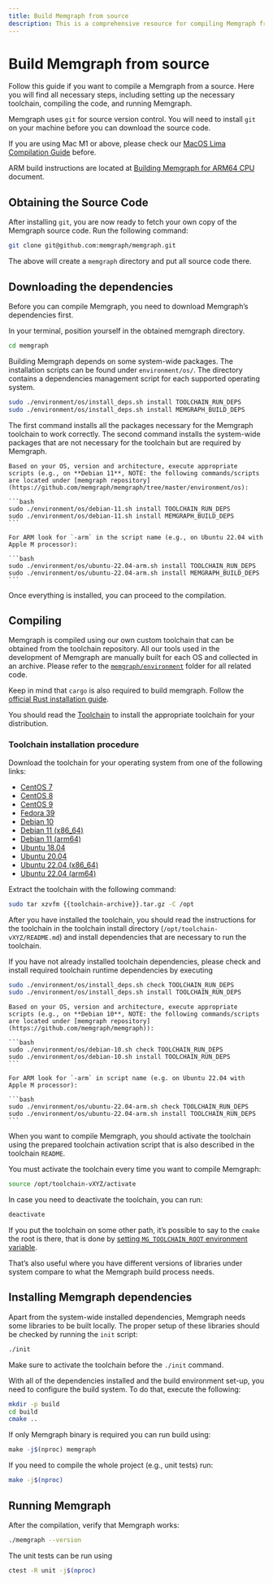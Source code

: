 ```yaml
---
title: Build Memgraph from source
description: This is a comprehensive resource for compiling Memgraph from source, including setting up the necessary toolchain, compiling the code, and running Memgraph.
---
```




# Build Memgraph from source

Follow this guide  if you want to compile a Memgraph from a source. Here you will
find all necessary steps, including setting up the necessary toolchain,
compiling the code, and running Memgraph.

<Callout>

Memgraph uses `git` for source version control. You will need to install `git`
on your machine before you can download the source code.

</Callout>


<Callout>

If you are using Mac M1 or above, please check our [MacOS Lima Compilation
Guide](https://www.notion.so/MacOS-Lima-Compilation-Guide-eae1e9dcef5740579c5a41075b8f499b?pvs=21)
before.

ARM build instructions are located at [Building Memgraph for ARM64
CPU](https://www.notion.so/Building-Memgraph-for-ARM64-CPU-a73d243c3c7c4daa94cb574ca8ff9516?pvs=21)
document.

</Callout>

## Obtaining the Source Code

After installing `git`, you are now ready to fetch your own copy of the Memgraph
source code. Run the following command:

```bash
git clone git@github.com:memgraph/memgraph.git
```

The above will create a `memgraph` directory and put all source code there.

## Downloading the dependencies

Before you can compile Memgraph, you need to download Memgraph’s dependencies
first.

In your terminal, position yourself in the obtained memgraph directory.

```bash
cd memgraph
```

Building Memgraph depends on some system-wide packages. The installation
scripts can be found under `environment/os/`. The directory contains a
dependencies management script for each supported operating system.

```bash
sudo ./environment/os/install_deps.sh install TOOLCHAIN_RUN_DEPS
sudo ./environment/os/install_deps.sh install MEMGRAPH_BUILD_DEPS
```

The first command installs all the packages necessary for the Memgraph toolchain to
work correctly. The second command installs the system-wide packages that are
not necessary for the toolchain but are required by Memgraph.

<Callout>
    
    Based on your OS, version and architecture, execute appropriate scripts (e.g., on **Debian 11**, NOTE: the following commands/scripts are located under [memgraph repository](https://github.com/memgraph/memgraph/tree/master/environment/os):
    
    ```bash
    sudo ./environment/os/debian-11.sh install TOOLCHAIN_RUN_DEPS
    sudo ./environment/os/debian-11.sh install MEMGRAPH_BUILD_DEPS
    ```
    
    For ARM look for `-arm` in the script name (e.g., on Ubuntu 22.04 with Apple M processor):
    
    ```bash
    sudo ./environment/os/ubuntu-22.04-arm.sh install TOOLCHAIN_RUN_DEPS
    sudo ./environment/os/ubuntu-22.04-arm.sh install MEMGRAPH_BUILD_DEPS
    ```
</Callout> 

Once everything is installed, you can proceed to the compilation.

## Compiling

Memgraph is compiled using our own custom toolchain that can be obtained from
the toolchain repository.  All our tools used in the development of Memgraph are
manually built for each OS and collected in an archive. Please refer to the
[`memgraph/environment`](https://github.com/memgraph/memgraph/tree/master/environment)
folder for all related code.

<Callout>

Keep in mind that `cargo` is also required to build memgraph. Follow the [official
Rust installation
guide](https://doc.rust-lang.org/cargo/getting-started/installation.html).

</Callout>

You should read the
[Toolchain](https://www.notion.so/Toolchain-37c37c84382149a58d09b2ccfcb410d7?pvs=21)
to install the appropriate toolchain for your distribution.

### Toolchain installation procedure

Download the toolchain for your operating system from one of the following links:

- [CentOS 7](https://s3-eu-west-1.amazonaws.com/deps.memgraph.io/toolchain-v5/toolchain-v5-binaries-centos-7-x86_64.tar.gz)
- [CentOS 8](https://s3-eu-west-1.amazonaws.com/deps.memgraph.io/toolchain-v5/toolchain-v5-binaries-centos-8-x86_64.tar.gz)
- [CentOS 9](https://s3-eu-west-1.amazonaws.com/deps.memgraph.io/toolchain-v5/toolchain-v5-binaries-centos-9-x86_64.tar.gz)
- [Fedora 39](https://s3.eu-west-1.amazonaws.com/deps.memgraph.io/toolchain-v5/toolchain-v5-binaries-fedora-39-amd64.tar.gz)
- [Debian 10](https://s3-eu-west-1.amazonaws.com/deps.memgraph.io/toolchain-v4/toolchain-v4-binaries-debian-10-amd64.tar.gz)
- [Debian 11 (x86_64)](https://s3-eu-west-1.amazonaws.com/deps.memgraph.io/toolchain-v5/toolchain-v5-binaries-debian-11-amd64.tar.gz)
- [Debian 11 (arm64)](https://s3-eu-west-1.amazonaws.com/deps.memgraph.io/toolchain-v5/toolchain-v5-binaries-debian-11-arm64.tar.gz)
- [Ubuntu 18.04](https://s3-eu-west-1.amazonaws.com/deps.memgraph.io/toolchain-v4/toolchain-v4-binaries-ubuntu-18.04-amd64.tar.gz)
- [Ubuntu 20.04](https://s3-eu-west-1.amazonaws.com/deps.memgraph.io/toolchain-v5/toolchain-v5-binaries-ubuntu-20.04-amd64.tar.gz)
- [Ubuntu 22.04 (x86_64)](https://s3-eu-west-1.amazonaws.com/deps.memgraph.io/toolchain-v5/toolchain-v5-binaries-ubuntu-22.04-amd64.tar.gz)
- [Ubuntu 22.04 (arm64)](https://s3-eu-west-1.amazonaws.com/deps.memgraph.io/toolchain-v5/toolchain-v5-binaries-ubuntu-22.04-arm64.tar.gz)

Extract the toolchain with the following command:

```bash
sudo tar xzvfm {{toolchain-archive}}.tar.gz -C /opt
```

<Callout>

After you have
installed the toolchain, you should read the instructions for the toolchain in
the toolchain install directory (`/opt/toolchain-vXYZ/README.md`) and install
dependencies that are necessary to run the toolchain.

</Callout>

If you have not already installed toolchain dependencies, please check and
install required toolchain runtime dependencies by executing

```bash
sudo ./environment/os/install_deps.sh check TOOLCHAIN_RUN_DEPS
sudo ./environment/os/install_deps.sh install TOOLCHAIN_RUN_DEPS
```

<Callout>

    Based on your OS, version and architecture, execute appropriate scripts (e.g., on **Debian 10**, NOTE: the following commands/scripts are located under [memgraph repository](https://github.com/memgraph/memgraph)):
    
    ```bash
    sudo ./environment/os/debian-10.sh check TOOLCHAIN_RUN_DEPS
    sudo ./environment/os/debian-10.sh install TOOLCHAIN_RUN_DEPS
    ```
    
    For ARM look for `-arm` in script name (e.g. on Ubuntu 22.04 with Apple M processor):
    
    ```bash
    sudo ./environment/os/ubuntu-22.04-arm.sh check TOOLCHAIN_RUN_DEPS
    sudo ./environment/os/ubuntu-22.04-arm.sh install TOOLCHAIN_RUN_DEPS
    ```
</Callout>    

When you want to compile Memgraph, you should activate the toolchain using the prepared toolchain activation script that is also described in the toolchain `README`.

You must activate the toolchain every time you want to compile Memgraph:

```bash
source /opt/toolchain-vXYZ/activate
```

In case you need to deactivate the toolchain, you can run:

```bash
deactivate
```

<Callout>

If you put the toolchain on some other path, it’s possible to say to the `cmake`
the root is there, that is done by [setting `MG_TOOLCHAIN_ROOT` environment
variable](https://www.notion.so/If-you-put-toolchain-on-some-other-path-it-s-possible-to-say-to-the-cmake-there-the-root-is-that-s-e45311092e9a454eb73c720bf9ef04c1?pvs=21).

That’s also useful where you have different versions of libraries under system
compare to what the Memgraph build process needs. 

</Callout>

## Installing Memgraph dependencies

Apart from the system-wide installed dependencies, Memgraph needs some libraries to be built locally. The proper setup of these libraries should be checked by running the `init` script:

```bash
./init
```

<Callout>

Make sure to activate the toolchain before the `./init` command.

</Callout>

With all of the dependencies installed and the build environment set-up, you need to configure the build system. To do that, execute the following:

```bash
mkdir -p build
cd build
cmake ..
```

If only Memgraph binary is required you can run build using:

```jsx
make -j$(nproc) memgraph
```

If you need to compile the whole project (e.g., unit tests) run: 

```bash
make -j$(nproc)
```

## Running Memgraph

After the compilation, verify that Memgraph works:

```bash
./memgraph --version
```

The unit tests can be run using

```bash
ctest -R unit -j$(nproc)
```


